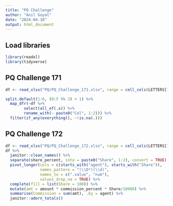 ```yaml
---
title: "PQ Challenge"
author: "Anil Goyal"
date: "2024-04-10"
output: html_document
---
```

## Load libraries
```r
library(readxl)
library(tidyverse)
```


## PQ Challenge 171

```r
df <- read_xlsx("PQ/PQ_Challenge_171.xlsx", range = cell_cols(LETTERS[1:6]))

split.default(1:6, (0:5 %% 3) + 1) %>% 
  map_dfr(~df %>% 
        select(all_of(.x)) %>% 
        rename_with(~ paste0("Col", 1:2))) %>% 
  filter(if_any(everything(), ~!is.na(.)))
```


## PQ Challenge 172

```r


df <- read_xlsx("PQ/PQ_Challenge_172.xlsx", range = cell_cols(LETTERS[1:6]))
df %>% 
  janitor::clean_names() %>% 
  separate(share_percent, into = paste0("Share", 1:2), convert = TRUE) %>% 
  pivot_longer(cols = c(starts_with("agent"), starts_with("Share")), 
               names_pattern = "(\\D*)(\\d)",
               names_to = c(".value", "num"),
               values_drop_na = TRUE) %>% 
  complete(fill = list(Share = 100)) %>% 
  mutate(amt = amount * commission_percent * Share/10000) %>% 
  summarise(Commission = sum(amt), .by = agent) %>% 
  janitor::adorn_totals()
```

